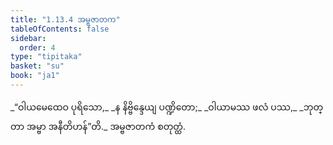 ```yaml
---
title: "1.13.4 အမ္ဗဇာတက"
tableOfContents: false
sidebar:
  order: 4
type: "tipitaka"
basket: "su"
book: "ja1"
---
```



<DynamicBreadcrumb />

<Division number="124" book="ja1" e="ch" v="22" p="29">

<Paragraph number="275" type="verses" book="ja1">
_“ဝါယမေထေဝ ပုရိသော,_  
_န နိဗ္ဗိန္ဒေယျ ပဏ္ဍိတော;_  
_ဝါယာမဿ ဖလံ ပဿ,_  
_ဘုတ္တာ အမ္ဗာ အနီတိဟန်”တိ._  


</Paragraph>
</Division>

<Paragraph number="276" type="center" book="ja1">
အမ္ဗဇာတကံ စတုတ္ထံ.
</Paragraph>